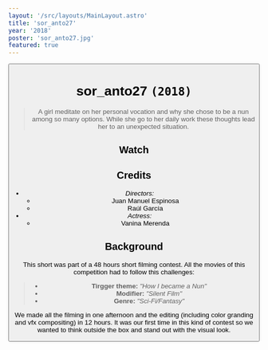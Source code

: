 ```yaml
---
layout: '/src/layouts/MainLayout.astro'
title: 'sor_anto27'
year: '2018'
poster: 'sor_anto27.jpg'
featured: true
---
```


<Button text='/ Home' link='/en/' />

# sor_anto27 `(2018)`

> A girl meditate on her personal vocation and why she chose to be a nun among so
> many options. While she go to her daily work these thoughts lead her to an
> unexpected situation.

## Watch

<Vimeo id='391004355' ratio='16:9' />

## Credits

- *Directors:*
    - Juan Manuel Espinosa
    - Raúl García
- *Actress:*
    - Vanina Merenda

## Background

This short was part of a 48 hours short filming contest. All the movies of this
competition had to follow this challenges:

> - **Tirgger theme:** _"How I became a Nun"_
> - **Modifier:** _"Silent Film"_
> - **Genre:** _"Sci-Fi/Fantasy"_

We made all the filming in one afternoon and the editing (including color
granding and vfx compositing) in 12 hours. It was our first time in this kind of
contest so we wanted to think outside the box and stand out with the visual
look.
